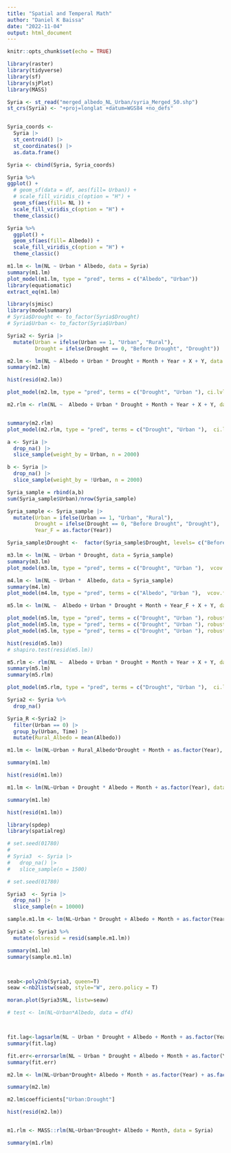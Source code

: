 ```yaml
---
title: "Spatial and Temperal Math"
author: "Daniel K Baissa"
date: "2022-11-04"
output: html_document
---
```


```r
knitr::opts_chunk$set(echo = TRUE)

library(raster)
library(tidyverse)
library(sf)
library(sjPlot)
library(MASS)


```


```r
Syria <- st_read("merged_albedo_NL_Urban/syria_Merged_50.shp")
st_crs(Syria) <- "+proj=longlat +datum=WGS84 +no_defs"


Syria_coords <- 
  Syria |> 
  st_centroid() |> 
  st_coordinates() |> 
  as.data.frame()

Syria <- cbind(Syria, Syria_coords)

```


```r
Syria %>% 
ggplot() +
  # geom_sf(data = df, aes(fill= Urban)) +
  # scale_fill_viridis_c(option = "H") +
  geom_sf(aes(fill= NL )) +
  scale_fill_viridis_c(option = "H") +
  theme_classic()

Syria %>% 
  ggplot() +  
  geom_sf(aes(fill= Albedo)) +  
  scale_fill_viridis_c(option = "H") +  
  theme_classic()
```



```r

m1.lm <- lm(NL ~ Urban * Albedo, data = Syria)
summary(m1.lm)
plot_model(m1.lm, type = "pred", terms = c("Albedo", "Urban"))
library(equatiomatic)
extract_eq(m1.lm)
```

```r
library(sjmisc)
library(modelsummary)
# Syria$Drought <- to_factor(Syria$Drought)
# Syria$Urban <- to_factor(Syria$Urban)

Syria2 <- Syria |> 
  mutate(Urban = ifelse(Urban == 1, "Urban", "Rural"),
         Drought = ifelse(Drought == 0, "Before Drought", "Drought"))

m2.lm <- lm(NL ~ Albedo + Urban * Drought + Month + Year + X + Y, data = Syria2)
summary(m2.lm)

hist(resid(m2.lm))

plot_model(m2.lm, type = "pred", terms = c("Drought", "Urban "), ci.lvl = .99,  vcov.fun = "HC3")

m2.rlm <- rlm(NL ~  Albedo + Urban * Drought + Month + Year + X + Y, data = Syria2, method = "MM")


summary(m2.rlm)
plot_model(m2.rlm, type = "pred", terms = c("Drought", "Urban "),  ci.lvl = .99)

```


```r
a <- Syria |> 
  drop_na() |> 
  slice_sample(weight_by = Urban, n = 2000)

b <- Syria |> 
  drop_na() |> 
  slice_sample(weight_by = !Urban, n = 2000)

Syria_sample = rbind(a,b)
sum(Syria_sample$Urban)/nrow(Syria_sample)

Syria_sample <- Syria_sample |> 
  mutate(Urban = ifelse(Urban == 1, "Urban", "Rural"),
         Drought = ifelse(Drought == 0, "Before Drought", "Drought"),
         Year_F = as.factor(Year))

Syria_sample$Drought <-  factor(Syria_sample$Drought, levels= c("Before Drought", "Drought"))

```


```r
m3.lm <- lm(NL ~ Urban * Drought, data = Syria_sample)
summary(m3.lm)
plot_model(m3.lm, type = "pred", terms = c("Drought", "Urban "),  vcov.fun = "HC3")
```


```r
m4.lm <- lm(NL ~ Urban *  Albedo, data = Syria_sample)
summary(m4.lm)
plot_model(m4.lm, type = "pred", terms = c("Albedo", "Urban "),  vcov.fun = "HC3")
```


```r
m5.lm <- lm(NL ~  Albedo + Urban * Drought + Month + Year_F + X + Y, data = Syria_sample)

plot_model(m5.lm, type = "pred", terms = c("Drought", "Urban "), robust = T, ci.lvl = .99,  vcov.fun = "HC3")
plot_model(m5.lm, type = "pred", terms = c("Drought", "Urban "), robust = T,  vcov.fun = "HC3")
plot_model(m5.lm, type = "pred", terms = c("Drought", "Urban "), robust = T,  vcov.fun = "hetero")

hist(resid(m5.lm))
# shapiro.test(resid(m5.lm))

m5.rlm <- rlm(NL ~  Albedo + Urban * Drought + Month + Year + X + Y, data = Syria_sample, method = "MM")
summary(m5.lm)
summary(m5.rlm)

plot_model(m5.rlm, type = "pred", terms = c("Drought", "Urban "),  ci.lvl = .99)
```





```r
Syria2 <- Syria %>% 
  drop_na()
```


```r
Syria_R <-Syria2 |> 
  filter(Urban == 0) |> 
  group_by(Urban, Time) |> 
  mutate(Rural_Albedo = mean(Albedo))
```

```r
m1.lm <- lm(NL~Urban + Rural_Albedo*Drought + Month + as.factor(Year), data = Syria_R)

summary(m1.lm)

hist(resid(m1.lm))
```
```r
m1.lm <- lm(NL~Urban + Drought * Albedo + Month + as.factor(Year), data = Syria2)

summary(m1.lm)

hist(resid(m1.lm))

```


```r
library(spdep)
library(spatialreg)

# set.seed(01780)
# 
# Syria3  <- Syria |> 
#   drop_na() |> 
#   slice_sample(n = 1500)

# set.seed(01780)

Syria3  <- Syria |> 
  drop_na() |> 
  slice_sample(n = 10000)

sample.m1.lm <- lm(NL~Urban * Drought + Albedo + Month + as.factor(Year), data = Syria3)

Syria3 <- Syria3 %>%
  mutate(olsresid = resid(sample.m1.lm))

summary(m1.lm)
summary(sample.m1.lm)



seab<-poly2nb(Syria3, queen=T)
seaw <-nb2listw(seab, style="W", zero.policy = T)

moran.plot(Syria3$NL, listw=seaw)

# test <- lm(NL~Urban*Albedo, data = df4)



fit.lag<-lagsarlm(NL ~ Urban * Drought + Albedo + Month + as.factor(Year), data = Syria3, listw = seaw)
summary(fit.lag)

fit.err<-errorsarlm(NL ~ Urban * Drought + Albedo + Month + as.factor(Year), data = Syria3, listw = seaw) 
summary(fit.err)
```


```r

m2.lm <- lm(NL~Urban*Drought+ Albedo + Month + as.factor(Year) + as.factor(G_BRDF_), data = Syria2)

summary(m2.lm)

m2.lm$coefficients["Urban:Drought"]

hist(resid(m2.lm))



```

```r
m1.rlm <- MASS::rlm(NL~Urban*Drought+ Albedo + Month, data = Syria)

summary(m1.rlm)

```

